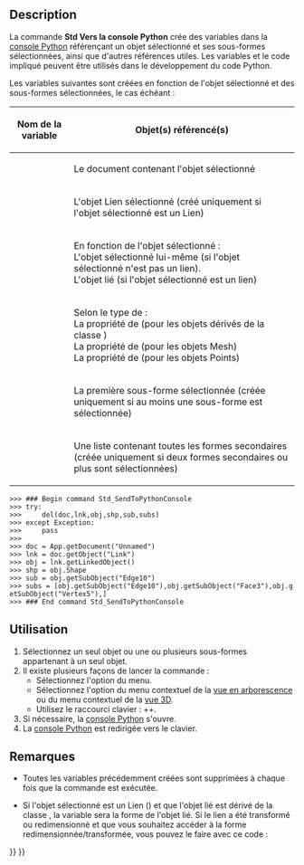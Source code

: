 <languages/>

{{Docnav/fr
|[[Std_Delete/fr|Effacer]]
|[[Std_Placement/fr|Positionner]]
|[[Std_Edit_Menu|Menu Édition]]
|IconL=Std_Delete.svg
|IconR=Std_Placement.svg
|IconC=Freecad.svg
}}

{{GuiCommand/fr
|Name=Std SendToPythonConsole
|Name/fr=Std Vers la console Python
|MenuLocation=Édition → Envoyer vers la console Python
|Workbenches=Tous
|Shortcut={{KEY|Ctrl}}+{{KEY|Shift}}+{{KEY|P}}
|Version=0.19
}}

==Description==

La commande '''Std Vers la console Python''' crée des variables dans la [[Python_console/fr|console Python]] référençant un objet sélectionné et ses sous-formes sélectionnées, ainsi que d'autres références utiles. Les variables et le code impliqué peuvent être utilisés dans le développement du code Python.

Les variables suivantes sont créées en fonction de l'objet sélectionné et des sous-formes sélectionnées, le cas échéant :

{| class="wikitable"
|-
! Nom de la variable !! Objet(s) référencé(s)
|-
| {{Incode|doc}} || Le document contenant l'objet sélectionné
|-
| {{Incode|lnk}} || L'objet Lien sélectionné (créé uniquement si l'objet sélectionné est un Lien)
|-
| {{Incode|obj}} || En fonction de l'objet sélectionné :<br>
L'objet sélectionné lui-même (si l'objet sélectionné n'est pas un lien).<br>
L'objet lié (si l'objet sélectionné est un lien)<br>
|-
| {{Incode|shp}} || Selon le type de {{Incode|obj}} :<br>
La propriété {{Incode|Shape}} de {{Incode|obj}} (pour les objets dérivés de la classe {{Incode|Part::Feature}})<br>
La propriété {{Incode|Mesh}} de {{Incode|obj}} (pour les objets Mesh)<br>
La propriété {{Incode|Points}} de {{Incode|obj}} (pour les objets Points)
|-
| {{Incode|sub}} || La première sous-forme sélectionnée (créée uniquement si au moins une sous-forme est sélectionnée)
|-
| {{Incode|subs}} || Une liste contenant toutes les formes secondaires (créée uniquement si deux formes secondaires ou plus sont sélectionnées)
|}

 >>> ### Begin command Std_SendToPythonConsole
 >>> try:
 >>>     del(doc,lnk,obj,shp,sub,subs)
 >>> except Exception:
 >>>     pass
 >>> 
 >>> doc = App.getDocument("Unnamed")
 >>> lnk = doc.getObject("Link")
 >>> obj = lnk.getLinkedObject()
 >>> shp = obj.Shape
 >>> sub = obj.getSubObject("Edge10")
 >>> subs = [obj.getSubObject("Edge10"),obj.getSubObject("Face3"),obj.getSubObject("Vertex5"),]
 >>> ### End command Std_SendToPythonConsole
{{Caption|Exemple de sortie : une arête, une face et un sommet d'un [[Std_LinkMake/fr|Lien]] vers un [[Part_Box/fr|Part Cube]] ont été sélectionnés}}

<span id="Usage"></span>
==Utilisation==

# Sélectionnez un seul objet ou une ou plusieurs sous-formes appartenant à un seul objet.
# Il existe plusieurs façons de lancer la commande :
#* Sélectionnez l'option {{MenuCommand|Édition → [[Image:Std_SendToPythonConsole.svg|16px]] Envoyer vers la console Python}} du menu.
#* Sélectionnez l'option {{MenuCommand|[[Image:Std_SendToPythonConsole.svg|16px]] Envoyer vers la console Python}} du menu contextuel de la [[Tree_view/fr|vue en arborescence]] ou du menu contextuel de la [[3D_view/fr|vue 3D]].
#* Utilisez le raccourci clavier : {{KEY|Ctrl}}+{{KEY|Shift}}+{{KEY|P}}.
# Si nécessaire, la [[Python_console/fr|console Python]] s'ouvre.
# La [[Python_console/fr|console Python]] est redirigée vers le clavier.

<span id="Notes"></span>
==Remarques==

* Toutes les variables précédemment créées sont supprimées à chaque fois que la commande est exécutée.

* Si l'objet sélectionné est un Lien ({{Incode|App::Link}}) et que l'objet lié est dérivé de la classe {{Incode|Part::Feature}}, la variable {{Incode|shp}} sera la forme de l'objet lié. Si le lien a été transformé ou redimensionné et que vous souhaitez accéder à la forme redimensionnée/transformée, vous pouvez le faire avec ce code :

: {{Code|code=lnk_shp = Part.getShape(lnk)}}


{{Docnav/fr
|[[Std_Delete/fr|Effacer]]
|[[Std_Placement/fr|Positionner]]
|[[Std_Edit_Menu|Menu Édition]]
|IconL=Std_Delete.svg
|IconR=Std_Placement.svg
|IconC=Freecad.svg
}}

{{Std_Base_navi{{#translation:}}}}
{{Userdocnavi{{#translation:}}}}